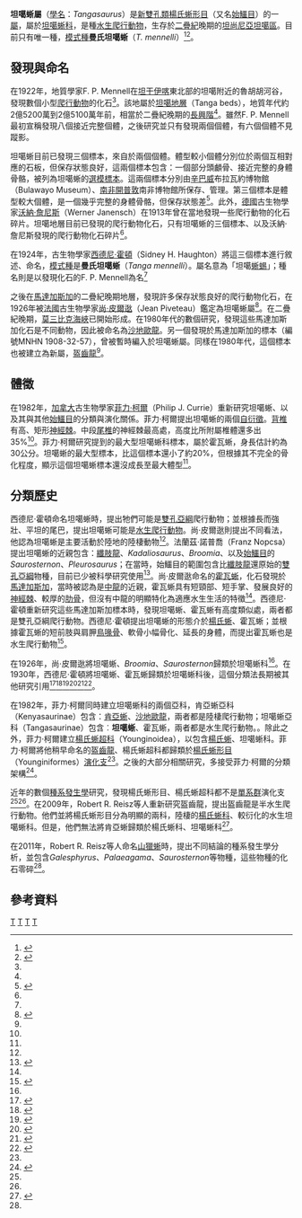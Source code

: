 {{Automatic Taxobox
| taxon = Tangasaurus
| authority = [[西德尼·霍頓|Haughton]], 1924
| fossil_range = {{fossil_range|252.5|251}}[[二疊紀|二疊紀]]晚期
| type_species = '''曼氏坦噶蜥<br>''Tangasaurus mennelli'''''
| type_species_authority = Haughton, 1924 
}}

'''坦噶蜥屬'''（[[學名|學名]]：''Tangasaurus''）是[[新雙孔類|新雙孔類]][[楊氏蜥形目|楊氏蜥形目]]（又名[[始鱷目|始鱷目]]）的一[[屬_(生物)|屬]]，屬於[[坦噶蜥科|坦噶蜥科]]，是種[[水生爬行動物|水生爬行動物]]，生存於[[二疊紀|二疊紀]]晚期的[[坦尚尼亞|坦尚尼亞]][[坦噶區|坦噶區]]。目前只有唯一種，[[模式種|模式種]]'''曼氏坦噶蜥'''（''T. mennelli''）<ref name=Tangasaurus>{{en}}{{cite journal |author=Sidney H. Haughton |year=1924 |title=On Reptilian Remains from the Karroo Beds of East Africa |journal=Quarterly Journal of the Geological Society |volume=80 |issue=317 |pages=1–11 }}</ref><ref name=Orovenator>{{en}}{{cite journal |authors=Robert R. Reisz, Sean P. Modesto and Diane M. Scott |year=2011 |title=A new Early Permian reptile and its significance in early diapsid evolution |url=http://rspb.royalsocietypublishing.org/content/278/1725/3731 |journal=Proceedings of the Royal Society B |volume=278 |issue=1725 |pages=3731–3737 |doi=10.1098/rspb.2011.0439 |access-date=2012-07-11 |archive-date=2018-11-19 |archive-url=https://web.archive.org/web/20181119051556/http://rspb.royalsocietypublishing.org/content/278/1725/3731 |dead-url=no }}</ref>。

==發現與命名==
在1922年，地質學家F. P. Mennell在[[坦干伊喀|坦干伊喀]]東北部的坦噶附近的魯胡胡河谷，發現數個小型[[爬行動物|爬行動物]]的化石<ref name=Tangasaurusrev/>。該地屬於[[坦噶地層|坦噶地層]]（Tanga beds），地質年代約2億5200萬到2億5100萬年前，相當於二疊紀晚期的[[長興階|長興階]]<ref name=Orovenator/>。雖然F. P. Mennell最初宣稱發現八個接近完整個體，之後研究並只有發現兩個個體，有六個個體不見蹤影。

坦噶蜥目前已發現三個標本，來自於兩個個體。體型較小個體分別位於兩個互相對應的石板，但保存狀態良好，這兩個標本包含：一個部分頭顱骨、接近完整的身體骨骼，被列為坦噶蜥的[[選模標本|選模標本]]。這兩個標本分別由[[辛巴威|辛巴威]]布拉瓦約博物館（Bulawayo Museum）、[[南非|南非]][[開普敦|開普敦]]南非博物館所保存、管理。第三個標本是體型較大個體，是一個幾乎完整的身體骨骼，但保存狀態差<ref name=Tangasaurusrev>{{en}}{{cite journal |author=Philip J. Currie |year=1982 |title=The osteology and relationships of ''Tangasaurus mennelli'' Haughton (Reptilia, Eosuchia) |journal=Annals of the South African Museum |volume=86 |issue=8 |pages=247–265 }}</ref>。此外，[[德國|德國]]古生物學家[[沃納·詹尼斯|沃納·詹尼斯]]（Werner Janensch）在1913年曾在當地發現一些爬行動物的化石碎片。坦噶地層目前已發現的爬行動物化石，只有坦噶蜥的三個標本、以及沃納·詹尼斯發現的爬行動物化石碎片<ref name=Tangasaurusrev/>。

在1924年，古生物學家[[西德尼·霍頓|西德尼·霍頓]]（Sidney H. Haughton）將這三個標本進行敘述、命名，[[模式種|模式種]]是'''曼氏坦噶蜥'''（''Tanga mennelli''）。屬名意為「坦噶[[蜥蜴|蜥蜴]]」；種名則是以發現化石的F. P. Mennell為名<ref name=Tangasaurus/>

之後在[[馬達加斯加|馬達加斯加]]的二疊紀晚期地層，發現許多保存狀態良好的爬行動物化石，在1926年被[[法國|法國]]古生物學家[[尚·皮爾逖|尚·皮爾逖]]（Jean Piveteau）鑑定為坦噶蜥屬<ref name=JP26>{{fr}}{{cite journal |author=Jean Piveteau |year=1926 |title=Paleontologie de Madagascar XIII. Amphibiens et reptiles permiens |journal=Annis Paleont |volume=15 |issue=53-180 }}</ref>。在二疊紀晚期，[[莫三比克海峽|莫三比克海峽]]已開始形成。在1980年代的數個研究，發現這些馬達加斯加化石是不同動物，因此被命名為[[沙地歐龍|沙地歐龍]]。另一個發現於馬達加斯加的標本（編號MNHN 1908-32-57），曾被暫時編入於坦噶蜥屬。同樣在1980年代，這個標本也被建立為新屬，[[盔齒龍|盔齒龍]]<ref name=Tangasaurusrev/>。

==體徵==
在1982年，[[加拿大|加拿大]]古生物學家[[菲力·柯爾|菲力·柯爾]]（Philip J. Currie）重新研究坦噶蜥、以及其與其他[[始鱷目|始鱷目]]的分類與演化關係。菲力·柯爾提出坦噶蜥的兩個[[自衍徵|自衍徵]]。[[背椎|背椎]]有高、矩形[[神經棘|神經棘]]。中段[[尾椎|尾椎]]的神經棘最高處，高度比所附屬椎體還多出35%<ref name=Tangasaurusrev/>。菲力·柯爾研究提到的最大型坦噶蜥科標本，屬於霍瓦蜥，身長估計約為30公分。坦噶蜥的最大型標本，比這個標本還小了約20%，但根據其不完全的骨化程度，顯示這個坦噶蜥標本還沒成長至最大體型<ref name=Tangasaurusrev/>。

==分類歷史==
西德尼·霍頓命名坦噶蜥時，提出牠們可能是[[雙孔亞綱|雙孔亞綱]]爬行動物；並根據長而強壯、平坦的尾巴，提出坦噶蜥可能是[[水生爬行動物|水生爬行動物]]。尚·皮爾逖則提出不同看法，他認為坦噶蜥是主要活動於陸地的陸棲動物<ref name=JP26/>。法蘭茲·諾普喬（Franz Nopcsa）提出坦噶蜥的近親包含：[[纖肢龍|纖肢龍]]、''Kadaliosaurus''、''Broomia''、以及[[始鱷目|始鱷目]]的''Saurosternon''、''Pleurosaurus''；在當時，始鱷目的範圍包含比[[纖肢龍|纖肢龍]]還原始的[[雙孔亞綱|雙孔亞綱]]物種，目前已少被科學研究使用<ref name=FN24>{{en}}{{cite journal |author=Franz Nopcsa von Felső-Szilvás |year=1924 |title=On the systematic position of ''Tangasaurus'' and ''Saurosternon'' |journal=S. Afr. J. Sci. |volume=21 |issue=206-207 }}</ref>。尚·皮爾逖命名的[[霍瓦蜥|霍瓦蜥]]，化石發現於[[馬達加斯加|馬達加斯加]]，當時被認為是[[中龍|中龍]]的近親，霍瓦蜥具有短頸部、短手掌、發展良好的[[神經棘|神經棘]]、較厚的[[肋骨|肋骨]]，但沒有中龍的明顯特化為適應水生生活的特徵<ref name=JP26/>。西德尼·霍頓重新研究這些馬達加斯加標本時，發現坦噶蜥、霍瓦蜥有高度類似處，兩者都是雙孔亞綱爬行動物。西德尼·霍頓提出坦噶蜥的形態介於[[楊氏蜥|楊氏蜥]]、霍瓦蜥；並根據霍瓦蜥的短前肢與肩胛[[鳥喙骨|鳥喙骨]]、軟骨小幅骨化、延長的身體，而提出霍瓦蜥也是水生爬行動物<ref name=SHH30>{{en}}{{cite journal |author=Sidney H. Haughton |year=1930 |title=Notes on the Karroo Reptilia from Madagascar |journal=Trans. R. Soc. S. Afr |volume=18 |issue=125-136 }}</ref>。

在1926年，尚·皮爾逖將坦噶蜥、''Broomia''、''Saurosternon''歸類於坦噶蜥科<ref name=JP26/>。在1930年，西德尼·霍頓將坦噶蜥、霍瓦蜥歸類於坦噶蜥科後，這個分類法長期被其他研究引用<ref name=CLC45>{{en}}{{cite journal |author=C. L. Camp |year=1945 |title=''Prolacerta'' and the protorosaurian reptiles |journal=Am. 1. Sci. |volume=243 |pages=17–32, 84–101 }}</ref><ref name=JAO64>{{en}}{{cite journal |author=J. A. Orlov |year=1964 |title=Osnovy Paleontologii |journal=Moscow: Nauka |volume=12 |pages=446–461 }}</ref><ref name=JP55>{{fr}}{{cite journal |author=Jean Piveteau |year=1955 |title=Eosuchia |journal=Piveteau, J.:Traite de Paleontologie, ed.  |volume=15 |issue=545-555 }}</ref><ref name=ASR56>{{en}}{{cite journal |author=Alfred Sherwood Romer |year=1956 |title=Osteology of the reptiles |journal=Chicago: University of Chicago Press }}</ref><ref name=ASR66>{{en}}{{cite journal |author=Alfred Sherwood Romer |year=1966 |title=Vertebrate paleontology. 3rd ed |journal=Chicago: University of Chicago Press }}</ref><ref name=OK69>{{de}}{{cite journal |author=Oskar Kuhn |year=1969 |title=Handbuch der palaoherpetologie, Teil9. Proganosauria, Bolosauria, Placodontia, Araeoscelidia, Trilophosauridae, Weigeltisauria, Millerosauria, Rhynchocephalia, Protosauria |journal=Stuttgart: Gustav Fischer Verlag }}</ref>。

在1982年，菲力·柯爾同時建立坦噶蜥科的兩個亞科，肯亞蜥亞科（Kenyasaurinae）包含：[[肯亞蜥|肯亞蜥]]、[[沙地歐龍|沙地歐龍]]，兩者都是陸棲爬行動物；坦噶蜥亞科（Tangasaurinae）包含︰'''坦噶蜥'''、霍瓦蜥，兩者都是水生爬行動物。。除此之外，菲力·柯爾建立[[楊氏蜥超科|楊氏蜥超科]]（Younginoidea），以包含[[楊氏蜥|楊氏蜥]]、坦噶蜥科。菲力·柯爾將他稍早命名的[[盔齒龍|盔齒龍]]、楊氏蜥超科都歸類於[[楊氏蜥形目|楊氏蜥形目]]（Younginiformes）[[演化支|演化支]]<ref name=Tangasaurusrev/>。之後的大部分相關研究，多接受菲力·柯爾的分類架構<ref name=MJB85>{{en}}{{cite journal |author=Michael J. Benton |year=1985 |title=Classification and phylogeny of the diapsid reptiles |url=http://onlinelibrary.wiley.com/doi/10.1111/j.1096-3642.1985.tb01796.x/abstract |journal=Zoological Journal of the Linnean Society |volume=84 |issue=2 |pages=97–164 |doi=10.1111/j.1096-3642.1985.tb01796.x |access-date=2012-07-11 |archive-date=2012-10-25 |archive-url=https://web.archive.org/web/20121025082316/http://onlinelibrary.wiley.com/doi/10.1111/j.1096-3642.1985.tb01796.x/abstract |dead-url=no }}</ref>。 

近年的數個[[種系發生學|種系發生學]]研究，發現楊氏蜥形目、楊氏蜥超科都不是[[單系群|單系群]]演化支<ref name=Acerosodontosaurusrev/><ref name=Orovenator/>。在2009年，Robert R. Reisz等人重新研究盔齒龍，提出盔齒龍是半水生爬行動物。他們並將楊氏蜥形目分為明顯的兩科，陸棲的[[楊氏蜥科|楊氏蜥科]]、較衍化的水生坦噶蜥科。但是，他們無法將肯亞蜥歸類於楊氏蜥科、坦噶蜥科<ref name=Acerosodontosaurusrev>{{en}}{{cite journal |authors=Constanze Bickelmann, Johannes Müller and Robert R. Reisz |year=2009 |title=The enigmatic diapsid ''Acerosodontosaurus piveteaui'' (Reptilia: Neodiapsida) from the Upper Permian of Madagascar and the paraphyly of <nowiki>“younginiform”</nowiki> reptiles |journal=Canadian Journal of Earth Sciences |volume=49 |issue= |pages=651–661 |doi=10.1139/E09-038 }}</ref>。

{{clade| style=font-size:100%;line-height:100%
|label1=[[雙孔亞綱|雙孔亞綱]]
|1={{clade
   |1=[[纖肢龍目|纖肢龍目]]
   |label2=[[新雙孔類|新雙孔類]]
   |2={{clade
      |1=''Lanthanolania''
      |2=[[肯亞蜥|肯亞蜥]]
      |3={{clade
         |label1=[[坦噶蜥科|坦噶蜥科]]
         |1={{clade
            |1='''坦噶蜥'''
            |2={{clade
               |1=[[盔齒龍|盔齒龍]]
               |2=[[霍瓦蜥|霍瓦蜥]] }} }}
         |2=[[楊氏蜥形目|楊氏蜥形目]]
         |3={{clade
            |1=''Galesphyrus''
            |2=[[沙地歐龍|沙地歐龍]] }} }}
      |4={{clade
         |1=[[克勞迪歐蜥|克勞迪歐蜥]]
         |2={{clade
            |1={{clade
               |1=''Palaeagama''
               |2=''Saurosternon'' }}
            |2={{clade
               |1=[[空尾蜥|空尾蜥]]
               |2=Sauria（包含︰[[鱗龍形下綱|鱗龍形下綱]]、[[主龍形下綱|主龍形下綱]]） }} }} }} }} }} }}

在2011年，Robert R. Reisz等人命名[[山獵蜥|山獵蜥]]時，提出不同結論的種系發生學分析，並包含''Galesphyrus''、''Palaeagama''、''Saurosternon''等物種，這些物種的化石零碎<ref name=Orovenator/>。

{{clade| style=font-size:100%;line-height:100%
|label1=[[雙孔亞綱|雙孔亞綱]]
|1={{clade
   |1=[[纖肢龍目|纖肢龍目]]
   |label2=[[新雙孔類|新雙孔類]]
   |2={{clade
      |1=[[山獵蜥|山獵蜥]]
      |2={{clade
         |1=''Lanthanolania''
         |2={{clade
            |label1=[[坦噶蜥科|坦噶蜥科]]
            |1={{clade
               |1='''坦噶蜥'''
               |2={{clade
                  |1=[[盔齒龍|盔齒龍]]
                  |2=[[霍瓦蜥|霍瓦蜥]] }} }}
            |2={{clade
               |label1=[[楊氏蜥科|楊氏蜥科]]
               |1={{clade
                  |1=[[沙地歐龍|沙地歐龍]]
                  |2=[[楊氏蜥|楊氏蜥]] }}
               |2={{clade
                  |1=[[克勞迪歐蜥|克勞迪歐蜥]]
                  |2=Sauria （包含︰[[鱗龍形下綱|鱗龍形下綱]]、[[主龍形下綱|主龍形下綱]]） }} }} }} }} }} }} }}

==參考資料==
{{Reflist}}
{{真爬行動物|N.}}
{{Taxonbar}}
[[Category:楊氏蜥形目|T]]
[[Category:二疊紀爬行動物|T]]
[[Category:海生爬行動物|T]]
[[Category:_1924年描述的分类群|T]]
